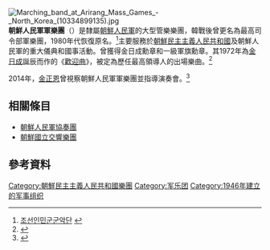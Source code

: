 [[File:Marching_band_at_Arirang_Mass_Games_-_North_Korea_(10334899135).jpg|thumb]]
'''朝鮮人民軍軍樂團'''（{{lang-ko|조선인민군 군악단}}）是隸屬[[朝鮮人民軍|朝鮮人民軍]]的大型管樂樂團，韓戰後曾更名為最高司令部軍樂團，1980年代恢復原名。<ref>[https://mirror.enha.kr/wiki/%EC%A1%B0%EC%84%A0%EC%9D%B8%EB%AF%BC%EA%B5%B0%EA%B5%B0%EC%95%85%EB%8B%A8 조선인민군군악단] {{webarchive|url=https://web.archive.org/web/20141202061455/https://mirror.enha.kr/wiki/%EC%A1%B0%EC%84%A0%EC%9D%B8%EB%AF%BC%EA%B5%B0%EA%B5%B0%EC%95%85%EB%8B%A8 |date=2014-12-02 }}</ref>主要服務於[[朝鮮民主主義人民共和國|朝鮮民主主義人民共和國]]及朝鮮人民軍的重大儀典和國事活動。曾獲得金日成勳章和一級軍旗勳章。其1972年為[[金日成|金日成]]誕辰而作的《[[歡迎曲|歡迎曲]]》，被定為歷任最高領導人的出場樂曲。<ref>{{Cite web |url=http://www.fmprc.gov.cn/ce/cekp/chn/cxgk/cxwhjy/cxwhjg/t287870.htm |title=军乐团 |access-date=2014-10-26 |archive-date=2018-10-02 |archive-url=https://web.archive.org/web/20181002052935/https://www.fmprc.gov.cn/ce/cekp/chn/cxgk/cxwhjy/cxwhjg/t287870.htm |dead-url=no }}</ref>

2014年，[[金正恩|金正恩]]曾視察朝鮮人民軍軍樂團並指導演奏會。<ref>{{Cite web |url=http://www.chinanews.com/gj/2014/01-17/5748912.shtml |title=金正恩观看朝鲜人民军军乐团演奏会 称获得力量 |access-date=2014-10-26 |archive-date=2020-02-09 |archive-url=https://web.archive.org/web/20200209112211/http://www.chinanews.com/gj/2014/01-17/5748912.shtml |dead-url=no }}</ref>

==相關條目==
*[[朝鮮人民軍協奏團|朝鮮人民軍協奏團]]
*[[朝鮮國立交響樂團|朝鮮國立交響樂團]]

==參考資料==
{{reflist}}

[[Category:朝鮮民主主義人民共和國樂團|Category:朝鮮民主主義人民共和國樂團]]
[[Category:军乐团|Category:军乐团]]
[[Category:1946年建立的军事组织|Category:1946年建立的军事组织]]